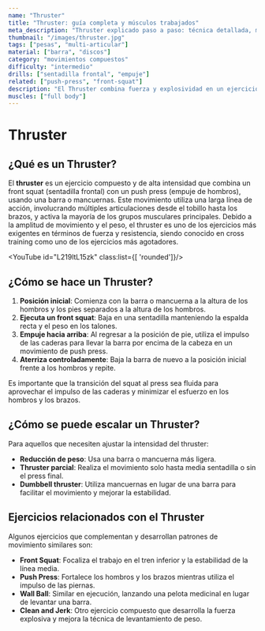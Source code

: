 ```yaml
---
name: "Thruster"
title: "Thruster: guía completa y músculos trabajados"
meta_description: "Thruster explicado paso a paso: técnica detallada, músculos implicados, beneficios principales y errores comunes al ejecutarlo."
thumbnail: "/images/thruster.jpg"
tags: ["pesas", "multi-articular"]
material: ["barra", "discos"]
category: "movimientos compuestos"
difficulty: "intermedio"
drills: ["sentadilla frontal", "empuje"]
related: ["push-press", "front-squat"]
description: "El Thruster combina fuerza y explosividad en un ejercicio compuesto ideal para el entrenamiento funcional en cross training."
muscles: ["full body"]
---
```


# Thruster

## ¿Qué es un Thruster?
El **thruster** es un ejercicio compuesto y de alta intensidad que combina un front squat (sentadilla frontal) con un push press (empuje de hombros), usando una barra o mancuernas. Este movimiento utiliza una larga línea de acción, involucrando múltiples articulaciones desde el tobillo hasta los brazos, y activa la mayoría de los grupos musculares principales. Debido a la amplitud de movimiento y el peso, el thruster es uno de los ejercicios más exigentes en términos de fuerza y resistencia, siendo conocido en cross training como uno de los ejercicios más agotadores.

<YouTube id="L219ltL15zk" class:list={[ 'rounded']}/>

## ¿Cómo se hace un Thruster?
1. **Posición inicial**: Comienza con la barra o mancuerna a la altura de los hombros y los pies separados a la altura de los hombros.
2. **Ejecuta un front squat**: Baja en una sentadilla manteniendo la espalda recta y el peso en los talones.
3. **Empuje hacia arriba**: Al regresar a la posición de pie, utiliza el impulso de las caderas para llevar la barra por encima de la cabeza en un movimiento de push press.
4. **Aterriza controladamente**: Baja la barra de nuevo a la posición inicial frente a los hombros y repite.

Es importante que la transición del squat al press sea fluida para aprovechar el impulso de las caderas y minimizar el esfuerzo en los hombros y los brazos.


## ¿Cómo se puede escalar un Thruster?
Para aquellos que necesiten ajustar la intensidad del thruster:
- **Reducción de peso**: Usa una barra o mancuerna más ligera.
- **Thruster parcial**: Realiza el movimiento solo hasta media sentadilla o sin el press final.
- **Dumbbell thruster**: Utiliza mancuernas en lugar de una barra para facilitar el movimiento y mejorar la estabilidad.


## Ejercicios relacionados con el Thruster
Algunos ejercicios que complementan y desarrollan patrones de movimiento similares son:
- **Front Squat**: Focaliza el trabajo en el tren inferior y la estabilidad de la línea media.
- **Push Press**: Fortalece los hombros y los brazos mientras utiliza el impulso de las piernas.
- **Wall Ball**: Similar en ejecución, lanzando una pelota medicinal en lugar de levantar una barra.
- **Clean and Jerk**: Otro ejercicio compuesto que desarrolla la fuerza explosiva y mejora la técnica de levantamiento de peso.
